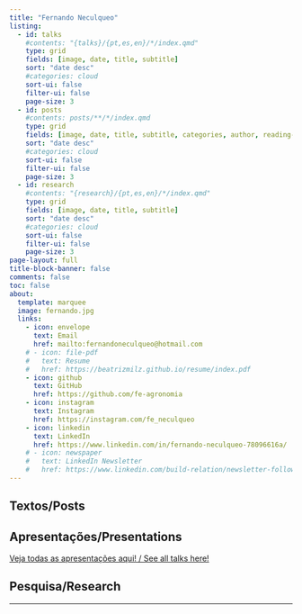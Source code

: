 ```yaml
---
title: "Fernando Neculqueo"
listing:
  - id: talks
    #contents: "{talks}/{pt,es,en}/*/index.qmd"
    type: grid
    fields: [image, date, title, subtitle]
    sort: "date desc"
    #categories: cloud
    sort-ui: false
    filter-ui: false
    page-size: 3
  - id: posts
    #contents: posts/**/*/index.qmd
    type: grid
    fields: [image, date, title, subtitle, categories, author, reading-time]  
    sort: "date desc"
    #categories: cloud
    sort-ui: false
    filter-ui: false
    page-size: 3
  - id: research
    #contents: "{research}/{pt,es,en}/*/index.qmd"
    type: grid
    fields: [image, date, title, subtitle]
    sort: "date desc"
    #categories: cloud
    sort-ui: false
    filter-ui: false
    page-size: 3    
page-layout: full
title-block-banner: false
comments: false
toc: false
about:
  template: marquee
  image: fernando.jpg
  links:
    - icon: envelope
      text: Email
      href: mailto:fernandoneculqueo@hotmail.com
    # - icon: file-pdf
    #   text: Resume
    #   href: https://beatrizmilz.github.io/resume/index.pdf  
    - icon: github
      text: GitHub
      href: https://github.com/fe-agronomia
    - icon: instagram
      text: Instagram
      href: https://instagram.com/fe_neculqueo
    - icon: linkedin
      text: LinkedIn
      href: https://www.linkedin.com/in/fernando-neculqueo-78096616a/ 
    # - icon: newspaper
    #   text: LinkedIn Newsletter
    #   href: https://www.linkedin.com/build-relation/newsletter-follow?entityUrn=7129591797797797888      
---
```


<!-- ::: {#hero-heading} -->

<!-- **Português:** Boas vindas à minha página pessoal! Aqui você pode encontrar meus textos do blog, palestras e outros projetos em que estou trabalhando. -->

<!-- **English:** Welcome to my website! You can find here my blog posts, talks, and other projects I'm working on. -->

<!-- ::: -->

<!-- ------------------------------------------------------------------------ -->

## Textos/Posts

::: {#posts}
:::

## Apresentações/Presentations

[Veja todas as apresentações aqui! / See all talks here!](/talks/index.html)

::: {#talks}
:::

## Pesquisa/Research

::: {#research}
:::

------------------------------------------------------------------------
